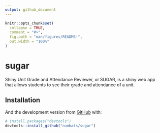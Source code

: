 ```yaml
---
output: github_document
---
```


<!-- README.md is generated from README.Rmd. Please edit that file -->

```r
knitr::opts_chunk$set(
  collapse = TRUE,
  comment = "#>",
  fig.path = "man/figures/README-",
  out.width = "100%"
)
```

# sugar

<!-- badges: start -->
<!-- badges: end -->

Shiny Unit Grade and Attendance Reviewer, or SUGAR, is a shiny web app that allows students to see their grade and attendance of a unit.

## Installation



And the development version from [GitHub](https://github.com/) with:

``` r
# install.packages("devtools")
devtools::install_github("numbats/sugar")
```
